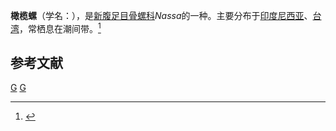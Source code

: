 {{Speciesbox
| taxon = Nassa serta
| image = Nassa serta 01.jpg
| binomial_authority = Bruguiere, 1789
}}
'''橄榄螺'''（学名：''{{lang|la|Nassa serta}}''），是[[新腹足目|新腹足目]][[骨螺科|骨螺科]]''Nassa''的一种。主要分布于[[印度尼西亚|印度尼西亚]]、[[台湾|台湾]]，常栖息在潮间带。<ref>{{cite web|url=http://shell.sinica.edu.tw/chinese/shellbase_detail.php?science_no=902|title=国际贝库：橄榄螺|publisher=台湾贝类资料库|accessdate=2009-08-11|archive-date=2016-03-04|archive-url=https://web.archive.org/web/20160304111041/http://shell.sinica.edu.tw/chinese/shellbase_detail.php?science_no=902|dead-url=no}}</ref>

== 参考文献 ==
{{reflist}}
{{Taxonbar|from=Q6967363}}

[[Category:骨螺科|G]]
[[Category:_1789年描述的动物|G]]